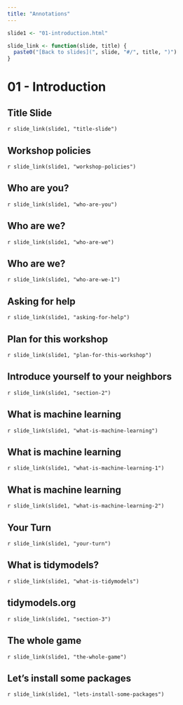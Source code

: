 ```yaml
---
title: "Annotations"
---
```


```r
slide1 <- "01-introduction.html"

slide_link <- function(slide, title) {
  paste0("[Back to slides](", slide, "#/", title, ")")
}
```

# 01 - Introduction

## Title Slide

`r slide_link(slide1, "title-slide")`

## Workshop policies

`r slide_link(slide1, "workshop-policies")`

## Who are you?

`r slide_link(slide1, "who-are-you")`

## Who are we?

`r slide_link(slide1, "who-are-we")`

## Who are we?

`r slide_link(slide1, "who-are-we-1")`

## Asking for help

`r slide_link(slide1, "asking-for-help")`

## Plan for this workshop

`r slide_link(slide1, "plan-for-this-workshop")`

## Introduce yourself to your neighbors

`r slide_link(slide1, "section-2")`

## What is machine learning

`r slide_link(slide1, "what-is-machine-learning")`

## What is machine learning

`r slide_link(slide1, "what-is-machine-learning-1")`

## What is machine learning

`r slide_link(slide1, "what-is-machine-learning-2")`

## Your Turn

`r slide_link(slide1, "your-turn")`

## What is tidymodels?

`r slide_link(slide1, "what-is-tidymodels")`

## tidymodels.org

`r slide_link(slide1, "section-3")`

## The whole game

`r slide_link(slide1, "the-whole-game")`

## Let’s install some packages

`r slide_link(slide1, "lets-install-some-packages")`
